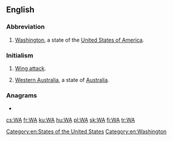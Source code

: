 {{also|wa|wā|wá|wǎ|wà|WA|W.A.|W. A.}}
==English==

===Abbreviation===
{{rfc-header|Abbreviation}}
{{head|en|abbreviation}}

# {{lb|en|US}} [[Washington]], a state of the [[United States of America]].

===Initialism===
{{rfc-header|Initialism}}
{{head|en|initialism}}

# {{lb|en|netball}} [[wing attack|Wing attack]].
# [[Western Australia]], a state of [[Australia]].

===Anagrams===
* {{l|en|aw}}

[[Category:en:States of the United States]]
[[Category:en:Washington]]

[[cs:WA]]
[[fr:WA]]
[[ku:WA]]
[[hu:WA]]
[[pl:WA]]
[[sk:WA]]
[[fi:WA]]
[[tr:WA]]